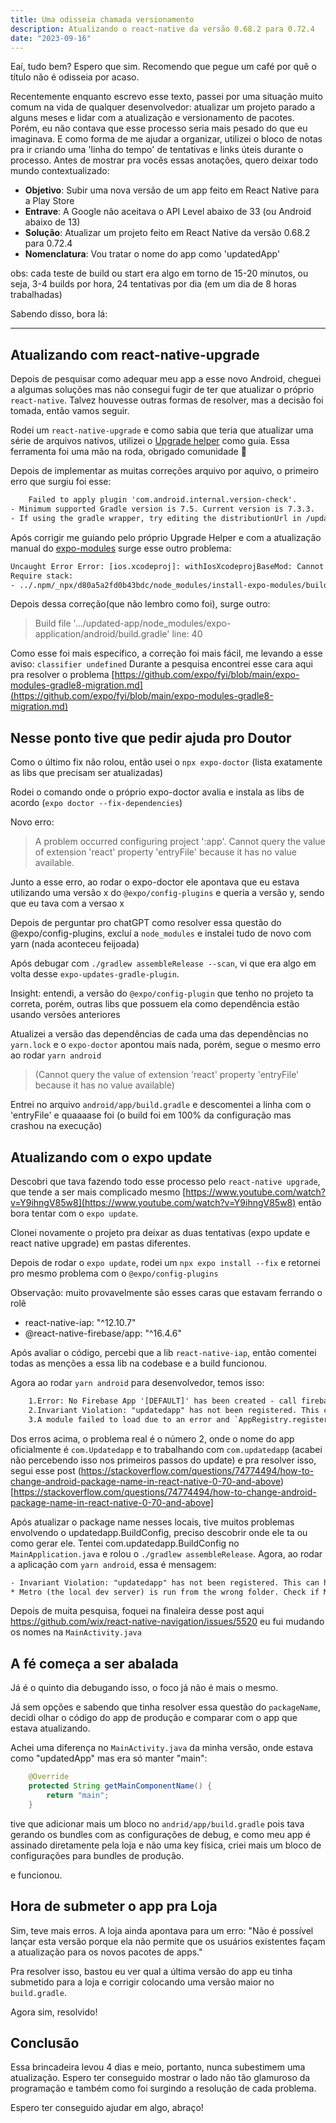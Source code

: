```yaml
---
title: Uma odisseia chamada versionamento
description: Atualizando o react-native da versão 0.68.2 para 0.72.4
date: "2023-09-16"
---
```


Eaí, tudo bem? Espero que sim. Recomendo que pegue um café por quê o título não é odisseia por acaso.

Recentemente enquanto escrevo esse texto, passei por uma situação muito comum na vida de qualquer desenvolvedor: atualizar um projeto parado a alguns meses e lidar com a atualização e versionamento de pacotes.
Porém, eu não contava que esse processo seria mais pesado do que eu imaginava.
E como forma de me ajudar a organizar, utilizei o bloco de notas pra ir criando uma 'linha do tempo' de tentativas e links úteis durante o processo.
Antes de mostrar pra vocês essas anotações, quero deixar todo mundo contextualizado: <br/>

- <strong>Objetivo</strong>: Subir uma nova versão de um app feito em React Native para a Play Store
- <strong>Entrave</strong>: A Google não aceitava o API Level abaixo de 33 (ou Android abaixo de 13)
- <strong>Solução</strong>: Atualizar um projeto feito em React Native da versão 0.68.2 para 0.72.4
- <strong>Nomenclatura</strong>: Vou tratar o nome do app como 'updatedApp'

obs: cada teste de build ou start era algo em torno de 15-20 minutos, ou seja, 3-4 builds por hora, 24 tentativas por dia (em um dia de 8 horas trabalhadas)<br/>

Sabendo disso, bora lá:
<hr/>

## Atualizando com react-native-upgrade

Depois de pesquisar como adequar meu app a esse novo Android, cheguei a algumas soluções mas não consegui fugir de ter que atualizar o próprio `react-native`.
Talvez houvesse outras formas de resolver, mas a decisão foi tomada, então vamos seguir.

Rodei um `react-native-upgrade` e como sabia que teria que atualizar uma série de arquivos nativos, utilizei o [Upgrade helper](https://react-native-community.github.io/upgrade-helper/?from=0.68.2&to=0.72.4) como guia. 
Essa ferramenta foi uma mão na roda, obrigado comunidade 🙏<br/>

Depois de implementar as muitas correções arquivo por aquivo, o primeiro erro que surgiu foi esse: <br/>
```html
    Failed to apply plugin 'com.android.internal.version-check'.
- Minimum supported Gradle version is 7.5. Current version is 7.3.3.
- If using the gradle wrapper, try editing the distributionUrl in /updated-app/android/gradle/wrapper/gradle-wrapper.properties to gradle-7.5-all.zip
```

Após corrigir me guiando pelo próprio Upgrade Helper e com a atualização manual do [expo-modules](https://docs.expo.dev/bare/installing-expo-modules/)
surge esse outro problema: <br/>
```html
Uncaught Error Error: [ios.xcodeproj]: withIosXcodeprojBaseMod: Cannot find module './parse'
Require stack:
- ../.npm/_npx/d80a5a2fd0b43bdc/node_modules/install-expo-modules/build/index.js
```

Depois dessa correção(que não lembro como foi), surge outro:
>Build file '.../updated-app/node_modules/expo-application/android/build.gradle' line: 40

Como esse foi mais específico, a correção foi mais fácil, me levando a esse aviso: `classifier undefined`
Durante a pesquisa encontrei esse cara aqui pra resolver o problema [https://github.com/expo/fyi/blob/main/expo-modules-gradle8-migration.md](https://github.com/expo/fyi/blob/main/expo-modules-gradle8-migration.md)<br/>

## Nesse ponto tive que pedir ajuda pro Doutor
Como o último fix não rolou, então usei o `npx expo-doctor` (lista exatamente as libs que precisam ser atualizadas)<br/>

Rodei o comando onde o próprio expo-doctor avalia e instala as libs de acordo (`expo doctor --fix-dependencies`)<br/>

Novo erro:
> A problem occurred configuring project ':app'. Cannot query the value of extension 'react' property 'entryFile' because it has no value available.<br/>

Junto a esse erro, ao rodar o expo-doctor ele apontava que eu estava utilizando uma versão x do `@expo/config-plugins` e queria a versão y, sendo que eu tava com a versao x<br/>

Depois de perguntar pro chatGPT como resolver essa questão do @expo/config-plugins, excluí a `node_modules` e instalei tudo de novo com yarn (nada aconteceu feijoada)<br/>

Após debugar com `./gradlew assembleRelease --scan`, vi que era algo em volta desse `expo-updates-gradle-plugin`.<br/>

Insight: entendi, a versão do `@expo/config-plugin` que tenho no projeto ta correta, porém, outras libs que possuem ela como dependência estão usando versões anteriores<br/>

Atualizei a versão das dependências de cada uma das dependências no `yarn.lock` e o `expo-doctor` apontou mais nada, porém, segue o mesmo erro ao rodar `yarn android`
> (Cannot query the value of extension 'react' property 'entryFile' because it has no value available)

Entrei no arquivo `android/app/build.gradle` e descomentei a linha com o 'entryFile' e quaaaase foi (o build foi em 100% da configuração mas crashou na execução)

## Atualizando com o expo update
Descobri que tava fazendo todo esse processo pelo `react-native upgrade`, que tende a ser mais complicado mesmo [https://www.youtube.com/watch?v=Y9ihngV85w8](https://www.youtube.com/watch?v=Y9ihngV85w8) então bora tentar com o `expo update`.<br/>

Clonei novamente o projeto pra deixar as duas tentativas (expo update e react native upgrade) em pastas diferentes.<br/>

Depois de rodar o `expo update`, rodei um `npx expo install --fix` e retornei pro mesmo problema com o `@expo/config-plugins`<br/>

Observação: muito provavelmente são esses caras que estavam ferrando o rolê<br/>
- react-native-iap: "^12.10.7"
- @react-native-firebase/app: "^16.4.6"

Após avaliar o código, percebi que a lib `react-native-iap`, então comentei todas as menções a essa lib na codebase e a build funcionou.<br/>

Agora ao rodar `yarn android` para desenvolvedor, temos isso:
```html
    1.Error: No Firebase App '[DEFAULT]' has been created - call firebase.initializeApp(), js engine: hermes
    2.Invariant Violation: "updatedapp" has not been registered. This can happen if: Metro (the local dev server) is run from the wrong folder. Check if Metro is running, stop it and restart it in the current project.
    3.A module failed to load due to an error and `AppRegistry.registerComponent` wasn't called., js engine: hermes
```

Dos erros acima, o problema real é o número 2, onde o nome do app oficialmente é `com.Updatedapp` e to trabalhando com `com.updatedapp` (acabei não percebendo isso nos primeiros passos do update)
e pra resolver isso, segui esse post (https://stackoverflow.com/questions/74774494/how-to-change-android-package-name-in-react-native-0-70-and-above)[https://stackoverflow.com/questions/74774494/how-to-change-android-package-name-in-react-native-0-70-and-above]<br/>

Após atualizar o package name nesses locais, tive muitos problemas envolvendo o updatedapp.BuildConfig, preciso descobrir onde ele ta ou como gerar ele. Tentei com.updatedapp.BuildConfig no `MainApplication.java` e rolou o `./gradlew assembleRelease`. Agora, ao rodar a aplicação com `yarn android`, essa é mensagem:<br/>

```html
- Invariant Violation: "updatedapp" has not been registered. This can happen if:
* Metro (the local dev server) is run from the wrong folder. Check if Metro is running, stop it and restart it in the current project.
```

Depois de muita pesquisa, foquei na finaleira desse post aqui <a href="https://github.com/wix/react-native-navigation/issues/5520">https://github.com/wix/react-native-navigation/issues/5520</a> eu fui mudando os nomes na `MainActivity.java`

## A fé começa a ser abalada
Já é o quinto dia debugando isso, o foco já não é mais o mesmo.<br/>

Já sem opções e sabendo que tinha resolver essa questão do `packageName`, decidi olhar o código do app de produção e comparar com o app que estava atualizando.<br/>

Achei uma diferença no `MainActivity.java` da minha versão, onde estava como "updatedApp" mas era só manter "main":
```java
    @Override
    protected String getMainComponentName() {
        return "main";
    }
```

tive que adicionar mais um bloco no `andrid/app/build.gradle` pois tava gerando os bundles com as configurações de debug, e como meu app é assinado diretamente pela loja e não uma key física, criei mais um bloco de configurações para bundles de produção.

e funcionou.

## Hora de submeter o app pra Loja

Sim, teve mais erros. A loja ainda apontava para um erro: "Não é possível lançar esta versão porque ela não permite que os usuários existentes façam a atualização para os novos pacotes de apps."

Pra resolver isso, bastou eu ver qual a última versão do app eu tinha submetido para a loja e corrigir colocando uma versão maior no `build.gradle`.

Agora sim, resolvido!

## Conclusão

Essa brincadeira levou 4 dias e meio, portanto, nunca subestimem uma atualização. Espero ter conseguido mostrar o lado não tão glamuroso da programação e também como foi surgindo a resolução de cada problema.


Espero ter conseguido ajudar em algo,
abraço!
